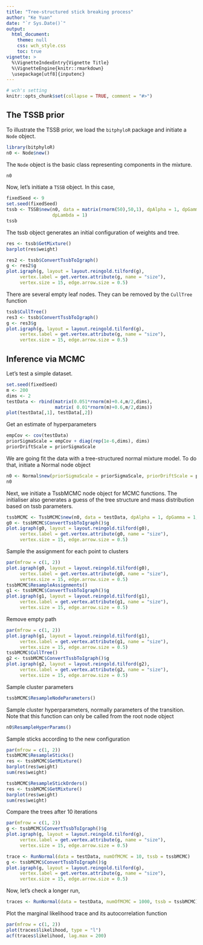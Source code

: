 ```yaml
---
title: "Tree-structured stick breaking process"
author: "Ke Yuan"
date: "`r Sys.Date()`"
output: 
  html_document:
    theme: null
    css: wch_style.css
    toc: true
vignette: >
  %\VignetteIndexEntry{Vignette Title}
  %\VignetteEngine{knitr::rmarkdown}
  \usepackage[utf8]{inputenc}
---
```


```r
# wch's setting 
knitr::opts_chunk$set(collapse = TRUE, comment = "#>")
```

## The TSSB prior 

To illustrate the TSSB prior, we load the `bitphyloR` package and initiate a `Node` object. 
```r
library(bitphyloR)
n0 <- Node$new()
```
The `Node` object is the basic class representing components in the mixture. 
```r
n0
```

Now, let's initiate a `TSSB` object. In this case, 
```r
fixedSeed <- 9
set.seed(fixedSeed)
tssb <- TSSB$new(n0, data = matrix(rnorm(50),50,1), dpAlpha = 1, dpGamma = 1,
                 dpLambda = 1)
tssb
```

The tssb object generates an initial configuration of weights and tree.
```r
res <- tssb$GetMixture()
barplot(res$weight)
```


```r
res2 <- tssb$ConvertTssbToIgraph()
g <- res2$g
plot.igraph(g, layout = layout.reingold.tilford(g), 
     vertex.label = get.vertex.attribute(g, name = "size"),
     vertex.size = 15, edge.arrow.size = 0.5)
```

There are several empty leaf nodes. They can be removed by the `CullTree` function 
```r
tssb$CullTree()
res3 <- tssb$ConvertTssbToIgraph()
g <- res3$g
plot.igraph(g, layout = layout.reingold.tilford(g), 
     vertex.label = get.vertex.attribute(g, name = "size"),
     vertex.size = 15, edge.arrow.size = 0.5)
```

## Inference via MCMC

Let's test a simple dataset. 
```r

set.seed(fixedSeed)
m <- 200
dims <- 2
testData <- rbind(matrix(0.051*rnorm(m)+0.4,m/2,dims),
                  matrix( 0.01*rnorm(m)+0.6,m/2,dims))
plot(testData[,1], testData[,2])
```

Get an estimate of hyperparameters  
```r
empCov <- cov(testData)
priorSigmaScale = empCov + diag(rep(1e-6,dims), dims)
priorDriftScale = priorSigmaScale
```

We are going fit the data with a tree-structured normal mixture model. To do that, initiate a Normal node object
```r
n0 <- Normal$new(priorSigmaScale = priorSigmaScale, priorDriftScale = priorDriftScale)
n0
```

Next, we initiate a TssbMCMC node object for MCMC functions. The initialiser also generates a guess of the tree structure and mass distribution based on tssb parameters.
```r
tssbMCMC <- TssbMCMC$new(n0, data = testData, dpAlpha = 1, dpGamma = 1, dpLambda = 1)
g0 <- tssbMCMC$ConvertTssbToIgraph()$g
plot.igraph(g0, layout = layout.reingold.tilford(g0), 
     vertex.label = get.vertex.attribute(g0, name = "size"),
     vertex.size = 15, edge.arrow.size = 0.5)
```

Sample the assignment for each point to clusters
```r
par(mfrow = c(1, 2))
plot.igraph(g0, layout = layout.reingold.tilford(g0), 
     vertex.label = get.vertex.attribute(g0, name = "size"),
     vertex.size = 15, edge.arrow.size = 0.5)
tssbMCMC$ResampleAssignments()
g1 <- tssbMCMC$ConvertTssbToIgraph()$g
plot.igraph(g1, layout = layout.reingold.tilford(g1), 
     vertex.label = get.vertex.attribute(g1, name = "size"),
     vertex.size = 15, edge.arrow.size = 0.5)
```

Remove empty path
```r
par(mfrow = c(1, 2))
plot.igraph(g1, layout = layout.reingold.tilford(g1), 
     vertex.label = get.vertex.attribute(g1, name = "size"),
     vertex.size = 15, edge.arrow.size = 0.5)
tssbMCMC$CullTree()
g2 <- tssbMCMC$ConvertTssbToIgraph()$g
plot.igraph(g2, layout = layout.reingold.tilford(g2), 
     vertex.label = get.vertex.attribute(g2, name = "size"),
     vertex.size = 15, edge.arrow.size = 0.5)
```

Sample cluster parameters
```r
tssbMCMC$ResampleNodeParameters()
```

Sample cluster hyperparameters, normally parameters of the transition. Note that this function can only be called from the root node object
```r
n0$ResampleHyperParams()
```

Sample sticks according to the new configuration
```r
par(mfrow = c(1, 2))
tssbMCMC$ResampleSticks()
res <- tssbMCMC$GetMixture()
barplot(res$weight)
sum(res$weight)
```

```r
tssbMCMC$ResampleStickOrders()
res <- tssbMCMC$GetMixture()
barplot(res$weight)
sum(res$weight)
```

Compare the trees after 10 iterations
```r
par(mfrow = c(1, 2))
g <- tssbMCMC$ConvertTssbToIgraph()$g
plot.igraph(g, layout = layout.reingold.tilford(g), 
     vertex.label = get.vertex.attribute(g, name = "size"),
     vertex.size = 15, edge.arrow.size = 0.5)

trace <- RunNormal(data = testData, numOfMCMC = 10, tssb = tssbMCMC)
g <- tssbMCMC$ConvertTssbToIgraph()$g
plot.igraph(g, layout = layout.reingold.tilford(g), 
     vertex.label = get.vertex.attribute(g, name = "size"),
     vertex.size = 15, edge.arrow.size = 0.5)
```

Now, let's check a longer run,
```r
traces <- RunNormal(data = testData, numOfMCMC = 1000, tssb = tssbMCMC)
```

Plot the marginal likelihood trace and its autocorrelation function
```r
par(mfrow = c(1, 2))
plot(traces$likelihood, type = "l")
acf(traces$likelihood, lag.max = 200)
```



